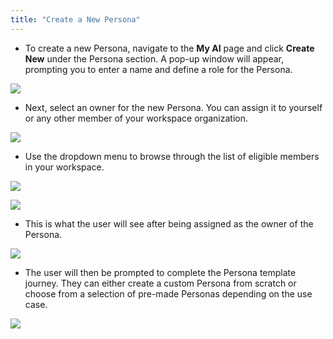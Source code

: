 ```yaml
---
title: "Create a New Persona"
---
```




* To create a new Persona, navigate to the **My AI** page and click **Create New** under the Persona section. A pop-up window will appear, prompting you to enter a name and define a role for the Persona.



![](/images/MyAI-AICreated@3x\(40\).png)



* Next, select an owner for the new Persona. You can assign it to yourself or any other member of your workspace organization.



![](/images/MyAI-AICreated@3x\(42\).png)



* Use the dropdown menu to browse through the list of eligible members in your workspace.



![](/images/MyAI-AICreated@3x\(43\).png)



![](/images/MyAI-AICreated@3x\(44\).png)



* This is what the user will see after being assigned as the owner of the Persona.



![](/images/MyAI-AICreated@3x\(46\).png)



* The user will then be prompted to complete the Persona template journey. They can either create a custom Persona from scratch or choose from a selection of pre-made Personas depending on the use case.



![](/images/Screenshot2025-01-09at12.08.47PM4.png)
